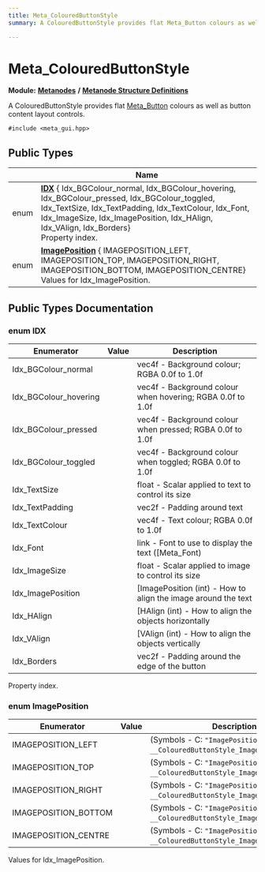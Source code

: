 ```yaml
---
title: Meta_ColouredButtonStyle
summary: A ColouredButtonStyle provides flat Meta_Button colours as well as button content layout controls. 

---
```


# Meta_ColouredButtonStyle

**Module:** **[Metanodes](../Modules/group__api__metanodes.mdx)** **/** **[Metanode Structure Definitions](../Modules/group__api__metadefs.mdx)**



A ColouredButtonStyle provides flat [Meta_Button](../Classes/struct_meta___button.mdx) colours as well as button content layout controls. 


`#include <meta_gui.hpp>`

## Public Types

|                | Name           |
| -------------- | -------------- |
| enum| **[IDX](../Classes/struct_meta___coloured_button_style.mdx#enum-idx)** { Idx_BGColour_normal, Idx_BGColour_hovering, Idx_BGColour_pressed, Idx_BGColour_toggled, Idx_TextSize, Idx_TextPadding, Idx_TextColour, Idx_Font, Idx_ImageSize, Idx_ImagePosition, Idx_HAlign, Idx_VAlign, Idx_Borders}<br />Property index.  |
| enum| **[ImagePosition](../Classes/struct_meta___coloured_button_style.mdx#enum-imageposition)** { IMAGEPOSITION_LEFT, IMAGEPOSITION_TOP, IMAGEPOSITION_RIGHT, IMAGEPOSITION_BOTTOM, IMAGEPOSITION_CENTRE}<br />Values for Idx_ImagePosition.  |

## Public Types Documentation

### enum IDX

| Enumerator | Value | Description |
| ---------- | ----- | ----------- |
| Idx_BGColour_normal | | vec4f - Background colour; RGBA 0.0f to 1.0f   |
| Idx_BGColour_hovering | | vec4f - Background colour when hovering; RGBA 0.0f to 1.0f   |
| Idx_BGColour_pressed | | vec4f - Background colour when pressed; RGBA 0.0f to 1.0f   |
| Idx_BGColour_toggled | | vec4f - Background colour when toggled; RGBA 0.0f to 1.0f   |
| Idx_TextSize | | float - Scalar applied to text to control its size   |
| Idx_TextPadding | | vec2f - Padding around text   |
| Idx_TextColour | | vec4f - Text colour; RGBA 0.0f to 1.0f   |
| Idx_Font | | link - Font to use to display the text ([Meta_Font)   |
| Idx_ImageSize | | float - Scalar applied to image to control its size   |
| Idx_ImagePosition | | [ImagePosition (int) - How to align the image around the text   |
| Idx_HAlign | | [HAlign (int) - How to align the objects horizontally   |
| Idx_VAlign | | [VAlign (int) - How to align the objects vertically   |
| Idx_Borders | | vec2f - Padding around the edge of the button   |



Property index. 

### enum ImagePosition

| Enumerator | Value | Description |
| ---------- | ----- | ----------- |
| IMAGEPOSITION_LEFT | | (Symbols - C: `"ImagePositionLeft"`, Lua: `__ColouredButtonStyle_ImagePositionLeft`)   |
| IMAGEPOSITION_TOP | | (Symbols - C: `"ImagePositionTop"`, Lua: `__ColouredButtonStyle_ImagePositionTop`)   |
| IMAGEPOSITION_RIGHT | | (Symbols - C: `"ImagePositionRight"`, Lua: `__ColouredButtonStyle_ImagePositionRight`)   |
| IMAGEPOSITION_BOTTOM | | (Symbols - C: `"ImagePositionBottom"`, Lua: `__ColouredButtonStyle_ImagePositionBottom`)   |
| IMAGEPOSITION_CENTRE | | (Symbols - C: `"ImagePositionCentre"`, Lua: `__ColouredButtonStyle_ImagePositionCentre`)   |



Values for Idx_ImagePosition. 

